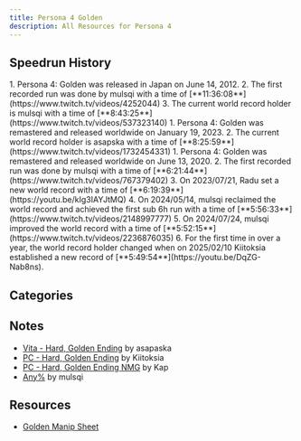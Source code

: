 ```yaml
---
title: Persona 4 Golden
description: All Resources for Persona 4
---
```



<DocsHero 
    content="Persona 4 is the fourth mainline entry in the persona series."
    srcUrl={cover}
    alt="Persona 4 Cover"
/>

<LinkCard title="Leaderboards" href="https://www.speedrun.com/p4g" description="See all the submitted runs on Speedrun.com"/>

## Speedrun History
<Tabs syncKey='persona4'>
    <TabItem label="Hard, Golden Ending - Legacy">
        <Steps>
            1. Persona 4: Golden was released in Japan on June 14, 2012.
            2. The first recorded run was done by mulsqi with a time of [**11:36:08**](https://www.twitch.tv/videos/4252044)
            3. The current world record holder is mulsqi with a time of [**8:43:25**](https://www.twitch.tv/videos/537323140)
        </Steps>
    </TabItem>
    <TabItem label="Hard, Golden Ending - Remaster">
        <Steps>
            1. Persona 4: Golden was remastered and released worldwide on January 19, 2023.
            2. The current world record holder is asapska with a time of [**8:25:59**](https://www.twitch.tv/videos/1732454331)
        </Steps>
    </TabItem>
    <TabItem label="Hard, Golden Ending - PC">
        <Steps>
            1. Persona 4: Golden was remastered and released worldwide on June 13, 2020.
            2. The first recorded run was done by mulsqi with a time of [**6:21:44**](https://www.twitch.tv/videos/767379402)
            3. On 2023/07/21, Radu set a new world record with a time of [**6:19:39**](https://youtu.be/kIg3IAYJtMQ)
            4. On 2024/05/14, mulsqi reclaimed the world record and achieved the first sub 6h run with a time of [**5:56:33**](https://www.twitch.tv/videos/2148997777)
            5. On 2024/07/24, mulsqi improved the world record with a time of [**5:52:15**](https://www.twitch.tv/videos/2236876035)
            6. For the first time in over a year, the world record holder changed when on 2025/02/10 Kiitoksia established a new record of [**5:49:54**](https://youtu.be/DqZG-Nab8ns).
        </Steps>
    </TabItem>
</Tabs>

## Categories
<CardGrid>
    <Card title="Hard, Golden Ending"></Card>
    <Card title="Hard, Golden Ending NMG"></Card>
    <Card title="Very Hard, Golden Ending"></Card>
    <Card title="Any%"></Card>
    <Card title="NG+, Golden Ending"></Card>
</CardGrid>

## Notes
- [Vita - Hard, Golden Ending](https://www.speedrun.com/ja-JP/p4g/guides/itd10) by asapaska
- [PC - Hard, Golden Ending](https://docs.google.com/document/d/1cpF9HU1C9wL3YY1KdQfj8VQfzF-A5ARqLp-H_paOVDo) by Kiitoksia
- [PC - Hard, Golden Ending NMG](https://docs.google.com/document/d/1FGyHdt4_uKoEi6YeXTbc4dN_Yk7aY7xqZSBR06vxL5k) by Kap
- [Any%](https://pastebin.com/E8dEq0yD) by mulsqi

## Resources
- [Golden Manip Sheet](https://docs.google.com/spreadsheets/d/1azMTPr7T1naao0vXywZMd1p3SvFHBeCUFKIxmMHif-4/edit#gid=0)